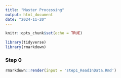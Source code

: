 ```yaml
---
title: "Master Processing"
output: html_document
date: "2024-11-20"
---
```


```r
knitr::opts_chunk$set(echo = TRUE)
```



```r
library(tidyverse)
library(rmarkdown)

```

### Step 0
```r

rmarkdown::render(input = 'step1_ReadInData.Rmd')

```




